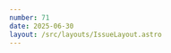 ```yaml
---
number: 71
date: 2025-06-30
layout: /src/layouts/IssueLayout.astro
---
```



<Title title={`Issue ${frontmatter.number}`} date={frontmatter.date} />

<NewsletterSponsorSlot
  title="Codemagic makes Apple M2 machines available, even on the free tier!"
  url={`https://codemagic.io/start/?utm_source=ioscinewsletter&utm_medium=web&utm_campaign=issue_71`}
  description="Codemagic is the first CI/CD to make Apple M2 machines available to everyone (including the free tier!). This is a free upgrade from M1 machines with no price change."
  image="https://d2thv89fb05cma.cloudfront.net/ioscinewsletter/images/codemagic-star.png"
/>

## Why filing Apple Feedback is not a waste of time

Hey everyone! I hope you've all had a fantastic couple of weeks. Welcome to another issue of the newsletter!

I recently saw [this article by Eric Dorphy in the latest issue of Antoine's SwiftLee Weekly](https://www.linkedin.com/pulse/why-ive-filed-over-1000-apple-feedbacks-you-should-too-eric-dorphy-qfe8c?utm_source=ioscinewsletter&utm_medium=web&utm_campaign=issue_71) and it got me thinking about feedback and how important it has been for Hidde and I when building Helm. Over his career, Eric has submitted over **1,000 Apple feedbacks** and he has now written an article summarizing his learnings where he talks about why it is **incredibly valuable to file feedback** and **gives numerous tips on how to effectively file issues**.

What I really like about the article is that he challenges the common misconception in the iOS community **that filing feedback is a waste of time** and that **Apple ignores our feedback**.

This couldn't be further from the truth, as I have also experienced first hand, and while you won't always get an answer and maybe the issues won't get fixed right away, it **does not mean that they are getting ignored**. And this quote from [Eric](https://x.com/ericdorphy?utm_source=ioscinewsletter&utm_medium=web&utm_campaign=issue_71)'s article sums up the point incredibly well:

Feedback doesn’t always bring instant results, but over time, it adds up.

I had the pleasure to meet [Eric](https://x.com/ericdorphy?utm_source=ioscinewsletter&utm_medium=web&utm_campaign=issue_71) at one of the events during this year's edition of WWDC and, of course, he provided me with **incredibly valuable feedback** about a pretty serious bug that he found in Helm' iOS Beta. It was thanks to his feedback that we were made aware of a bug that could have gone unnoticed for months and learning about it earlier helped us fix it in a timely manner.

I hope [Eric](https://x.com/ericdorphy?utm_source=ioscinewsletter&utm_medium=web&utm_campaign=issue_71)'s story inspires you to **keep filing feedback** and **report any issues you find** or any **new features** that you want to see implemented in your favorite software.

Happy reading!

### ​[**📦 How to set up a Swift Package registry**](https://albertodebortoli.com/2025/06/06/how-to-setup-a-swift-package-registry-in-artifactory?utm_source=ioscinewsletter&utm_medium=web&utm_campaign=issue_71)​

Did you know that Swift Package Manager **deep-clones the entire Git repository** for each dependency that you bring into your project or package?

This can be **time-consuming**, especially if you maintain a large codebase with numerous dependencies. This specific problem inspired [Alberto](https://x.com/albertodebo?utm_source=ioscinewsletter&utm_medium=web&utm_campaign=issue_71) and his team to set up their own **Swift Package Registry** and, in this article, he shares his experience doing so.

### ​[**🫙 Getting started with Apple's Docker alternative**](https://swifttoolkit.dev/posts/container?utm_source=ioscinewsletter&utm_medium=web&utm_campaign=issue_71)​

During WWDC 25 Apple launched [Container](https://github.com/apple/container?utm_source=ioscinewsletter&utm_medium=web&utm_campaign=issue_71): a native, open-source tool that allows developers to **build and run Linux images without using Docker at all**.

If you would like to learn more about how it works and how you can get started, make sure you read this article by [Natan Rolnik](https://x.com/natanrolnik?utm_source=ioscinewsletter&utm_medium=web&utm_campaign=issue_71) on [swifttoolkit.dev](https://swifttoolkit.dev/posts/container?utm_source=ioscinewsletter&utm_medium=web&utm_campaign=issue_71).

### ​[**🚀 Speed up your launch times with this Open Source tool**](https://blog.sentry.io/open-source-tool-speed-up-ios-app-launch?utm_source=ioscinewsletter&utm_medium=web&utm_campaign=issue_71)​

Last month, [Sentry announced that they were acquiring Emerge Tools](https://blog.sentry.io/emerge-tools-is-now-a-part-of-sentry?utm_source=ioscinewsletter&utm_medium=web&utm_campaign=issue_71), a company focused on building first-class tools to improve the performance of mobile applications.

A few weeks ago, in their first major release together, Sentry announced that they were open sourcing a tool that allows you to dramatically improve your app's launch times. Read more in this announcement post by [Max Topolsky](https://x.com/MPTop27?utm_source=ioscinewsletter&utm_medium=web&utm_campaign=issue_71) and [Noah Martin](https://x.com/sond813?utm_source=ioscinewsletter&utm_medium=web&utm_campaign=issue_71).

### ​[**🧪 How to run Unit Tests on CI/CD**](https://nowham.dev/posts/github_actions_unit_tests?utm_source=ioscinewsletter&utm_medium=web&utm_campaign=issue_71​)

This article is part of [Noam](https://x.com/No_Wham?utm_source=ioscinewsletter&utm_medium=web&utm_campaign=issue_71)'s amazing _"GitHub Actions to TestFlight - from zero to hero"_, where he shows how you can automate all sorts of mobile tasks using GitHub Actions.

In this article, he talks through how you can **automate** what's arguably one of the most important tasks in the mobile development lifecycle: **running unit tests**.

### ​[**⛓️‍💥 Never ship breaking changes with the wrong version type again**](https://medium.com/@kamil.wyszomierski/automate-versioning-for-swift-packages-6bcba80e59f7?utm_source=ioscinewsletter&utm_medium=web&utm_campaign=issue_71)​

Have you ever shipped breaking changes of your Swift Package in a non-major version? Well you're not alone, I have done this many times 😅.

To prevent this from happening, [Kamil Wyszomierski](https://x.com/Filozoff90?utm_source=ioscinewsletter&utm_medium=web&utm_campaign=issue_71) wrote a shell script that automates semantic versioning by comparing the public API of the current code with the latest tagged version, which is perfect to run on CI!
